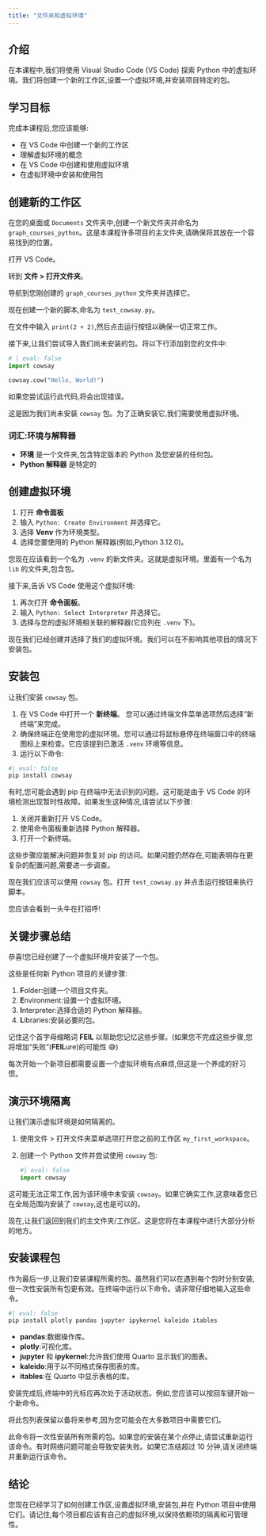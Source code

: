 ```yaml
---
title: "文件夹和虚拟环境"
---
```


## 介绍

在本课程中,我们将使用 Visual Studio Code (VS Code) 探索 Python 中的虚拟环境。我们将创建一个新的工作区,设置一个虚拟环境,并安装项目特定的包。

## 学习目标

完成本课程后,您应该能够:

- 在 VS Code 中创建一个新的工作区
- 理解虚拟环境的概念
- 在 VS Code 中创建和使用虚拟环境
- 在虚拟环境中安装和使用包

## 创建新的工作区

在您的桌面或 `Documents` 文件夹中,创建一个新文件夹并命名为 `graph_courses_python`。这是本课程许多项目的主文件夹,请确保将其放在一个容易找到的位置。

打开 VS Code。

转到 **文件 > 打开文件夹**。

导航到您刚创建的 `graph_courses_python` 文件夹并选择它。

现在创建一个新的脚本,命名为 `test_cowsay.py`。

在文件中输入 `print(2 + 2)`,然后点击运行按钮以确保一切正常工作。

接下来,让我们尝试导入我们尚未安装的包。将以下行添加到您的文件中:

```python
# | eval: false
import cowsay

cowsay.cow("Hello, World!")
```

如果您尝试运行此代码,将会出现错误。

这是因为我们尚未安装 `cowsay` 包。为了正确安装它,我们需要使用虚拟环境。

### 词汇:环境与解释器

- **环境** 是一个文件夹,包含特定版本的 Python 及您安装的任何包。
- **Python 解释器** 是特定的

## 创建虚拟环境

1. 打开 **命令面板**
2. 输入 `Python: Create Environment` 并选择它。
3. 选择 **Venv** 作为环境类型。
4. 选择您要使用的 Python 解释器(例如,Python 3.12.0)。

您现在应该看到一个名为 `.venv` 的新文件夹。这就是虚拟环境。里面有一个名为 `lib` 的文件夹,包含包。

接下来,告诉 VS Code 使用这个虚拟环境:

1. 再次打开 **命令面板**。
2. 输入 `Python: Select Interpreter` 并选择它。
3. 选择与您的虚拟环境相关联的解释器(它应列在 `.venv` 下)。

现在我们已经创建并选择了我们的虚拟环境。我们可以在不影响其他项目的情况下安装包。

## 安装包

让我们安装 `cowsay` 包。

1. 在 VS Code 中打开一个 **新终端**。
   您可以通过终端文件菜单选项然后选择“新终端”来完成。
2. 确保终端正在使用您的虚拟环境。您可以通过将鼠标悬停在终端窗口中的终端图标上来检查。它应该提到已激活 `.venv` 环境等信息。
3. 运行以下命令:

```bash
#| eval: false
pip install cowsay
```

有时,您可能会遇到 pip 在终端中无法识别的问题。这可能是由于 VS Code 的环境检测出现暂时性故障。如果发生这种情况,请尝试以下步骤:

1. 关闭并重新打开 VS Code。
2. 使用命令面板重新选择 Python 解释器。
3. 打开一个新终端。

这些步骤应能解决问题并恢复对 pip 的访问。如果问题仍然存在,可能表明存在更复杂的配置问题,需要进一步调查。

现在我们应该可以使用 `cowsay` 包。打开 `test_cowsay.py` 并点击运行按钮来执行脚本。

您应该会看到一头牛在打招呼!

## 关键步骤总结

恭喜!您已经创建了一个虚拟环境并安装了一个包。

这些是任何新 Python 项目的关键步骤:

1. **F**older:创建一个项目文件夹。
2. **E**nvironment:设置一个虚拟环境。
3. **I**nterpreter:选择合适的 Python 解释器。
4. **L**ibraries:安装必要的包。

记住这个首字母缩略词 **FEIL** 以帮助您记忆这些步骤。(如果您不完成这些步骤,您将增加“失败”(**FEIL**ure)的可能性 😅)

每次开始一个新项目都需要设置一个虚拟环境有点麻烦,但这是一个养成的好习惯。

## 演示环境隔离

让我们演示虚拟环境是如何隔离的。

1. 使用文件 > 打开文件夹菜单选项打开您之前的工作区 `my_first_workspace`。
2. 创建一个 Python 文件并尝试使用 `cowsay` 包:

    ```python
    #| eval: false
    import cowsay
    ```

这可能无法正常工作,因为该环境中未安装 `cowsay`。如果它确实工作,这意味着您已在全局范围内安装了 `cowsay`,这也是可以的。

现在,让我们返回到我们的主文件夹/工作区。这是您将在本课程中进行大部分分析的地方。

## 安装课程包

作为最后一步,让我们安装课程所需的包。虽然我们可以在遇到每个包时分别安装,但一次性安装所有包更有效。在终端中运行以下命令。请非常仔细地输入这些命令。

```bash
#| eval: false
pip install plotly pandas jupyter ipykernel kaleido itables
```

- **pandas**:数据操作库。
- **plotly**:可视化库。
- **jupyter** 和 **ipykernel**:允许我们使用 Quarto 显示我们的图表。
- **kaleido**:用于以不同格式保存图表的库。
- **itables**:在 Quarto 中显示表格的库。

安装完成后,终端中的光标应再次处于活动状态。例如,您应该可以按回车键开始一个新命令。

将此包列表保留以备将来参考,因为您可能会在大多数项目中需要它们。

此命令将一次性安装所有所需的包。如果您的安装在某个点停止,请尝试重新运行该命令。有时网络问题可能会导致安装失败。如果它冻结超过 10 分钟,请关闭终端并重新运行该命令。

## 结论

您现在已经学习了如何创建工作区,设置虚拟环境,安装包,并在 Python 项目中使用它们。请记住,每个项目都应该有自己的虚拟环境,以保持依赖项的隔离和可管理性。